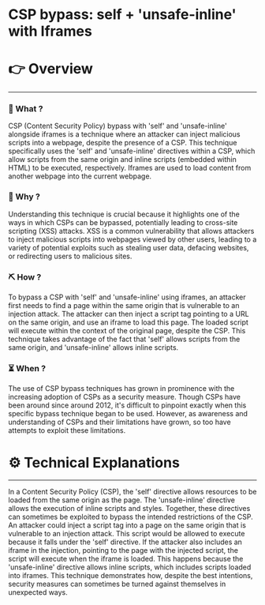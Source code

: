 # CSP bypass: self + 'unsafe-inline' with Iframes


# 👉 Overview

---

### 👀 What ?

CSP (Content Security Policy) bypass with 'self' and 'unsafe-inline' alongside iframes is a technique where an attacker can inject malicious scripts into a webpage, despite the presence of a CSP. This technique specifically uses the 'self' and 'unsafe-inline' directives within a CSP, which allow scripts from the same origin and inline scripts (embedded within HTML) to be executed, respectively. Iframes are used to load content from another webpage into the current webpage.


### 🧐 Why ?

Understanding this technique is crucial because it highlights one of the ways in which CSPs can be bypassed, potentially leading to cross-site scripting (XSS) attacks. XSS is a common vulnerability that allows attackers to inject malicious scripts into webpages viewed by other users, leading to a variety of potential exploits such as stealing user data, defacing websites, or redirecting users to malicious sites.


### ⛏️ How ?

To bypass a CSP with 'self' and 'unsafe-inline' using iframes, an attacker first needs to find a page within the same origin that is vulnerable to an injection attack. The attacker can then inject a script tag pointing to a URL on the same origin, and use an iframe to load this page. The loaded script will execute within the context of the original page, despite the CSP. This technique takes advantage of the fact that 'self' allows scripts from the same origin, and 'unsafe-inline' allows inline scripts.


### ⏳ When ?

The use of CSP bypass techniques has grown in prominence with the increasing adoption of CSPs as a security measure. Though CSPs have been around since around 2012, it's difficult to pinpoint exactly when this specific bypass technique began to be used. However, as awareness and understanding of CSPs and their limitations have grown, so too have attempts to exploit these limitations.


# ⚙️ Technical Explanations

---

In a Content Security Policy (CSP), the 'self' directive allows resources to be loaded from the same origin as the page. The 'unsafe-inline' directive allows the execution of inline scripts and styles. Together, these directives can sometimes be exploited to bypass the intended restrictions of the CSP. An attacker could inject a script tag into a page on the same origin that is vulnerable to an injection attack. This script would be allowed to execute because it falls under the 'self' directive. If the attacker also includes an iframe in the injection, pointing to the page with the injected script, the script will execute when the iframe is loaded. This happens because the 'unsafe-inline' directive allows inline scripts, which includes scripts loaded into iframes. This technique demonstrates how, despite the best intentions, security measures can sometimes be turned against themselves in unexpected ways.
